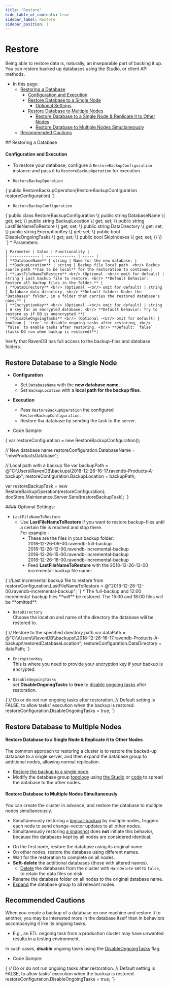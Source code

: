 ```yaml
---
title: "Restore"
hide_table_of_contents: true
sidebar_label: Restore
sidebar_position: 1
---
```



# Restore
<Admonition type="note" title="">

Being able to restore data is, naturally, an inseparable part of backing it up.  
You can restore backed up databases using the Studio, or client API methods.  

* In this page:  
  * [Restoring a Database](../../../../client-api/operations/maintenance/backup/restore.mdx#restoring-a-database)  
     * [Configuration and Execution](../../../../client-api/operations/maintenance/backup/restore.mdx#configuration-and-execution)  
     * [Restore Database to a Single Node](../../../../client-api/operations/maintenance/backup/restore.mdx#restore-database-to-a-single-node)  
         * [Optional Settings](../../../../client-api/operations/maintenance/backup/restore.mdx#optional-settings)  
     * [Restore Database to Multiple Nodes](../../../../client-api/operations/maintenance/backup/restore.mdx#restore-database-to-multiple-nodes)  
         * [Restore Database to a Single Node & Replicate it to Other Nodes](../../../../client-api/operations/maintenance/backup/restore.mdx#restore-database-to-a-single-node--replicate-it-to-other-nodes)  
         * [Restore Database to Multiple Nodes Simultaneously](../../../../client-api/operations/maintenance/backup/restore.mdx#restore-database-to-multiple-nodes-simultaneously)  
  * [Recommended Cautions](../../../../client-api/operations/maintenance/backup/restore.mdx#recommended-cautions)  

</Admonition>
## Restoring a Database

#### Configuration and Execution  

* To restore your database, configure a `RestoreBackupConfiguration` instance and pass it to `RestoreBackupOperation` for execution.  

* `RestoreBackupOperation`
<TabItem value="restore_restorebackupoperation" label="restore_restorebackupoperation">
<CodeBlock language="csharp">
{`public RestoreBackupOperation(RestoreBackupConfiguration restoreConfiguration)
`}
</CodeBlock>
</TabItem>  

* `RestoreBackupConfiguration`
<TabItem value="restore_restorebackupconfiguration" label="restore_restorebackupconfiguration">
<CodeBlock language="csharp">
{`public class RestoreBackupConfiguration
\{
    public string DatabaseName \{ get; set; \}
    public string BackupLocation \{ get; set; \}
    public string LastFileNameToRestore \{ get; set; \}
    public string DataDirectory \{ get; set; \}
    public string EncryptionKey \{ get; set; \}
    public bool DisableOngoingTasks \{ get; set; \}
    public bool SkipIndexes \{ get; set; \}
\}
`}
</CodeBlock>
</TabItem>  
   * Parameters:

    | Parameter | Value | Functionality |
    | ------------- | ------------- | ----- |
    | **DatabaseName** | string | Name for the new database. |
    | **BackupLocation** | string | Backup file local path. <br/> Backup source path **has to be local** for the restoration to continue.|
    | **LastFileNameToRestore** <br/> (Optional -<br/> omit for default) | string | Last backup file to restore. <br/> **Default behavior: Restore all backup files in the folder.** |
    | **DataDirectory** <br/> (Optional -<br/> omit for default) | string | Database data directory. <br/> **Default folder: Under the "Databases" folder, in a folder that carries the restored database's name.** |
    | **EncryptionKey** <br/> (Optional -<br/> omit for default) | string | A key for an encrypted database. <br/> **Default behavior: Try to restore as if DB is unencrypted.**|
    | **DisableOngoingTasks** <br/> (Optional -<br/> omit for default) | boolean | `true` to disable ongoing tasks after restoring, <br/> `false` to enable tasks after restoring. <br/> **Default: `false` (tasks DO run when backup is restored)**|
  
<Admonition type="note" title="Make sure your server has permissions to read from `BackupLocation` and write to `DataDirectory`." id="make-sure-your-server-has-permissions-to-read-from-backuplocation-and-write-to-datadirectory" href="#make-sure-your-server-has-permissions-to-read-from-backuplocation-and-write-to-datadirectory">
Verify that RavenDB has full access to the backup-files and database folders.
</Admonition>



## Restore Database to a Single Node

*  **Configuration**  
     * Set `DatabaseName` with the **new database name**.  
     * Set `BackupLocation` with a **local path for the backup files**.  

*  **Execution**  
     * Pass `RestoreBackupOperation` the configured `RestoreBackupConfiguration`.  
     * Restore tha database by sending the task to the server.  

* Code Sample:  
<TabItem value="restore_to_single_node" label="restore_to_single_node">
<CodeBlock language="csharp">
{`var restoreConfiguration = new RestoreBackupConfiguration();

// New database name
restoreConfiguration.DatabaseName = "newProductsDatabase";

// Local path with a backup file
var backupPath = @"C:\\Users\\RavenDB\\backups\\2018-12-26-16-17.ravendb-Products-A-backup";
restoreConfiguration.BackupLocation = backupPath;

var restoreBackupTask = new RestoreBackupOperation(restoreConfiguration);
docStore.Maintenance.Server.Send(restoreBackupTask);
`}
</CodeBlock>
</TabItem>


<Admonition type="note" title="">
#### Optional Settings:

* `LastFileNameToRestore`
    * Use **LastFileNameToRestore** if you want to restore backup-files until a certain file is reached and stop there.  
      For example - 
       * These are the files in your backup folder:  
          2018-12-26-09-00.ravendb-full-backup  
          2018-12-26-12-00.ravendb-incremental-backup  
          2018-12-26-15-00.ravendb-incremental-backup  
          2018-12-26-18-00.ravendb-incremental-backup  
       * Feed **LastFileNameToRestore** with the 2018-12-26-12-00 incremental-backup file name:
<TabItem value="restore_last_file_name_to_restore" label="restore_last_file_name_to_restore">
<CodeBlock language="csharp">
{`//Last incremental backup file to restore from
restoreConfiguration.LastFileNameToRestore = @"2018-12-26-12-00.ravendb-incremental-backup";
`}
</CodeBlock>
</TabItem>  
       * The full-backup and 12:00 incremental-backup files **will** be restored.  
         The 15:00 and 18:00 files will be **omitted**.  

* `DataDirectory`  
   Choose the location and name of the directory the database will be restored to.  
<TabItem value="restore_to_specific__data_directory" label="restore_to_specific__data_directory">
<CodeBlock language="csharp">
{`// Restore to the specified directory path
var dataPath = @"C:\\Users\\RavenDB\\backups\\2018-12-26-16-17.ravendb-Products-A-backup\\restoredDatabaseLocation";
restoreConfiguration.DataDirectory = dataPath;
`}
</CodeBlock>
</TabItem>

* `EncryptionKey`  
   This is where you need to provide your encryption key if your backup is encrypted.  

* `DisableOngoingTasks`  
   set **DisableOngoingTasks** to **true** to [disable ongoing tasks](../../../../client-api/operations/maintenance/backup/restore.mdx#recommended-cautions) after restoration.  
<TabItem value="restore_disable_ongoing_tasks_true" label="restore_disable_ongoing_tasks_true">
<CodeBlock language="csharp">
{`// Do or do not run ongoing tasks after restoration.
// Default setting is FALSE, to allow tasks' execution when the backup is restored.
restoreConfiguration.DisableOngoingTasks = true;
`}
</CodeBlock>
</TabItem>
</Admonition>



## Restore Database to Multiple Nodes

#### Restore Database to a Single Node & Replicate it to Other Nodes  

The common approach to restoring a cluster is to restore the backed-up database to a single server, and then expand the database group to additional nodes, allowing normal replication.  

* [Restore the backup to a single node](../../../../client-api/operations/maintenance/backup/restore.mdx#restore-database-to-a-single-node).  
* Modify the database group [topology](../../../../server/clustering/rachis/cluster-topology.mdx#modifying-the-topology) using [the Studio](../../../../studio/server/cluster/cluster-view.mdx#cluster-view-operations) or [code](../../../../server/clustering/cluster-api.mdx#cluster--cluster-api) to spread the database to the other nodes.  
#### Restore Database to Multiple Nodes Simultaneously  

You can create the cluster in advance, and restore the database to multiple nodes simultaneously.  

<Admonition type="note" title="This procedure is advisable only when restoring a Snapshot." id="this-procedure-is-advisable-only-when-restoring-a-snapshot" href="#this-procedure-is-advisable-only-when-restoring-a-snapshot">

* Simultaneously restoring a [logical-backup](../../../../client-api/operations/maintenance/backup/backup-overview.mdx#logical-backup-or-simply-backup) by multiple nodes, triggers each node to send change-vector updates to all other nodes.  
* Simultaneously restoring [a snapshot](../../../../client-api/operations/maintenance/backup/backup-overview.mdx#snapshot) does **not** initiate this behavior, because the databases kept by all nodes are considered identical.  

</Admonition>

* On the first node, restore the database using its original name.  
* On other nodes, restore the database using different names.  
* Wait for the restoration to complete on all nodes.  
* **Soft-delete** the additional databases (those with altered names).  
   * [Delete](../../../../client-api/operations/server-wide/delete-database.mdx#operations--server--how-to-delete-a-database) the databases from the cluster with `HardDelete` set to `false`, to retain the data files on disk.  
* Rename the database folder on all nodes to the original database name.  
* [Expand](../../../../server/clustering/rachis/cluster-topology.mdx#modifying-the-topology) the database group to all relevant nodes.  



## Recommended Cautions
<Admonition type="warning" title="">

When you create a backup of a database on one machine and restore it to another, you may be interested more in the database itself than in behaviors accompanying it like its ongoing tasks.  

* E.g., an ETL ongoing task from a production cluster may have unwanted results in a testing environment.  

In such cases, **disable** ongoing tasks using the [DisableOngoingTasks](../../../../client-api/operations/maintenance/backup/restore.mdx#configuration-and-execution) flag.  

* Code Sample:  
<TabItem value="restore_disable_ongoing_tasks_true" label="restore_disable_ongoing_tasks_true">
<CodeBlock language="csharp">
{`// Do or do not run ongoing tasks after restoration.
// Default setting is FALSE, to allow tasks' execution when the backup is restored.
restoreConfiguration.DisableOngoingTasks = true;
`}
</CodeBlock>
</TabItem>

</Admonition>


